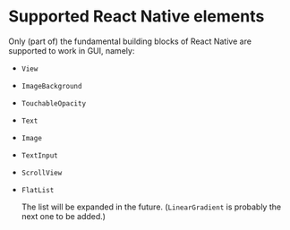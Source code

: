 # Supported React Native elements

Only (part of) the fundamental building blocks of React Native are supported to work in GUI, namely:

- `View`
- `ImageBackground`
- `TouchableOpacity`
  <br />
- `Text`
  <br />
- `Image`
  <br />
- `TextInput`
  <br />
- `ScrollView`
- `FlatList`

  The list will be expanded in the future. (`LinearGradient` is probably the next one to be added.)

